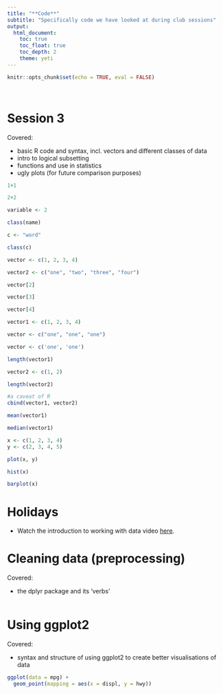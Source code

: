 ```yaml
---
title: "**Code**"
subtitle: "Specifically code we have looked at during club sessions"
output:
  html_document:
    toc: true
    toc_float: true
    toc_depth: 2
    theme: yeti
---
```


```r
knitr::opts_chunk$set(echo = TRUE, eval = FALSE)
```
<br>

# Session 3

Covered:

* basic R code and syntax, incl. vectors and different classes of data
* intro to logical subsetting
* functions and use in statistics
* ugly plots (for future comparison purposes)

```r
1+1

2+2

variable <- 2

class(name)

c <- "word"

class(c)

vector <- c(1, 2, 3, 4)

vector2 <- c("one", "two", "three", "four")

vector[2]

vector[3]

vector[4]

vector1 <- c(1, 2, 3, 4)

vector <- c("one", "one", "one")

vector <- c('one', 'one')

length(vector1)

vector2 <- c(1, 2)

length(vector2)

#a caveat of R 
cbind(vector1, vector2)

mean(vector1)

median(vector1)
```

```r
x <- c(1, 2, 3, 4)
y <- c(2, 3, 4, 5)

plot(x, y)

hist(x)

barplot(x)
```

# Holidays

* Watch the introduction to working with data video [here](https://www.youtube.com/watch?v=RtV0Ne__r2k&t=131s&ab_channel=Ciu).

# Cleaning data (preprocessing)

Covered:

* the dplyr package and its 'verbs'

```r

```

# Using ggplot2

Covered:

* syntax and structure of using ggplot2 to create better visualisations of data

```r
ggplot(data = mpg) + 
  geom_point(mapping = aes(x = displ, y = hwy))
```
